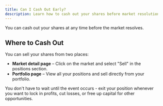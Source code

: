```yaml
---
title: Can I Cash Out Early?
description: Learn how to cash out your shares before market resolution on Basemarket
---
```


You can cash out your shares at any time before the market resolves.

## Where to Cash Out

You can sell your shares from two places:

- **Market detail page** – Click on the market and select "Sell" in the positions section.
- **Portfolio page** – View all your positions and sell directly from your portfolio.

You don't have to wait until the event occurs - exit your position whenever you want to lock in profits, cut losses, or free up capital for other opportunities.
